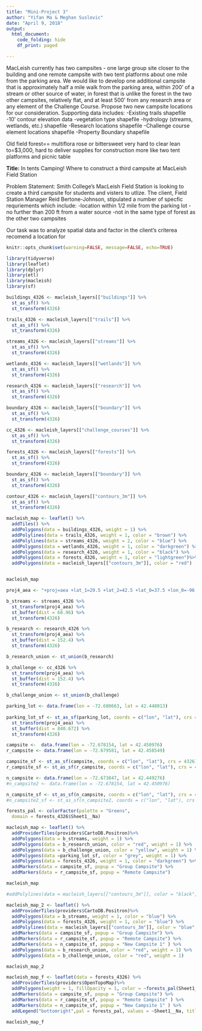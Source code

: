 ```yaml
---
title: "Mini-Project 3"
author: "Yifan Ma & Meghan Suslovic"
date: "April 9, 2018"
output: 
  html_document:
    code_folding: hide
    df_print: paged 

---
```


MacLeish currently has two campsites - one large group site closer to the building and one remote campsite with two tent platforms about one mile from the parking area. We would like to develop one additional campsite that is approximately half a mile walk from the parking area, within 200’ of a stream or other source of water, in forest that is unlike the forest in the two other campsites, relatively flat, and at least 500’ from any research area or any element of the Challenge Course. Propose two new campsite locations for our consideration.
Supporting data includes:
-Existing trails shapefile
-10’ contour elevation data
-vegetation type shapefile
-hydrology (streams, wetlands, etc.) shapefile
-Research locations shapefile
-Challenge course element locations shapefile
-Property Boundary shapefile

Old field forest== multiflora rose or bittersweet very hard to clear
lean to=$3,000, hard to deliver supplies for construction
more like two tent platforms and picnic table

**Title:**
In tents Camping! 
Where to construct a third campsite at MacLeish Field Station

Problem Statement:
Smith College's MacLeish Field Station is looking to create a third campsite for students and visters to utlize. The client, Field Station Manager Reid Bertone-Johnson, stipulated a number of specfic requriements which include:
-location within 1/2 mile from the parking lot
-no further than 200 ft from a water source
-not in the same type of forest as the other two campsites

Our task was to analyze spatial data and factor in the client's criterea recomend a location for  



```r
knitr::opts_chunk$set(warning=FALSE, message=FALSE, echo=TRUE)
```

```r
library(tidyverse)
library(leaflet)
library(dplyr)
library(etl)
library(macleish)
library(sf)
```

```r
buildings_4326 <- macleish_layers[["buildings"]] %>%
  st_as_sf() %>%
  st_transform(4326)

trails_4326 <- macleish_layers[["trails"]] %>%
  st_as_sf() %>%
  st_transform(4326)

streams_4326 <- macleish_layers[["streams"]] %>%
  st_as_sf() %>%
  st_transform(4326)

wetlands_4326 <- macleish_layers[["wetlands"]] %>%
  st_as_sf() %>%
  st_transform(4326)

research_4326 <- macleish_layers[["research"]] %>%
  st_as_sf() %>%
  st_transform(4326)

boundary_4326 <- macleish_layers[["boundary"]] %>%
  st_as_sf() %>%
  st_transform(4326)

cc_4326 <- macleish_layers[["challenge_courses"]] %>%
  st_as_sf() %>%
  st_transform(4326)

forests_4326 <- macleish_layers[["forests"]] %>%
  st_as_sf() %>%
  st_transform(4326)

boundary_4326 <- macleish_layers[["boundary"]] %>%
  st_as_sf() %>%
  st_transform(4326)

contour_4326 <- macleish_layers[["contours_3m"]] %>%
  st_as_sf() %>%
  st_transform(4326)


```



```r
macleish_map <- leaflet() %>%
  addTiles() %>%
  addPolygons(data = buildings_4326, weight = 1) %>%
  addPolylines(data = trails_4326, weight = 1, color = "brown") %>%
  addPolylines(data = streams_4326, weight = 2, color = "blue") %>%
  addPolygons(data = wetlands_4326, weight = 1, color = "darkgreen") %>%
  addPolygons(data = research_4326, weight = 1, color = "black") %>%
  addPolygons(data = forests_4326, weight = 1, color = "lightgreen")%>%
  addPolygons(data = macleish_layers[["contours_3m"]], color = "red") 


macleish_map  

```

```r
proj4_aea <- "+proj=aea +lat_1=29.5 +lat_2=42.5 +lat_0=37.5 +lon_0=-96 +x_0=0 +y_0=0 +ellps=GRS80 +datum=NAD83 +units=m +no_defs"

b_streams <- streams_4326 %>%
  st_transform(proj4_aea) %>%
  st_buffer(dist = 60.96) %>%
  st_transform(4326) 
```

```r
b_research <- research_4326 %>%
  st_transform(proj4_aea) %>%
  st_buffer(dist = 152.4) %>%
  st_transform(4326)

b_research_union <- st_union(b_research)
```

```r
b_challenge <- cc_4326 %>%
  st_transform(proj4_aea) %>%
  st_buffer(dist = 152.4) %>%
  st_transform(4326)

b_challenge_union <- st_union(b_challenge)
```

```r
parking_lot <- data.frame(lon = -72.680663, lat = 42.448013) 
  
parking_lot_sf <- st_as_sf(parking_lot, coords = c("lon", "lat"), crs = 4326) %>%
  st_transform(proj4_aea) %>%
  st_buffer(dist = 840.672) %>%
  st_transform(4326)

campsite <-  data.frame(lon = -72.678154, lat = 42.450976)
r_campsite <- data.frame(lon = -72.679581, lat = 42.458549)

campsite_sf <- st_as_sf(campsite, coords = c("lon", "lat"), crs = 4326)
r_campsite_sf <- st_as_sf(r_campsite, coords = c("lon", "lat"), crs = 4326)

n_campsite <- data.frame(lon = -72.673847, lat = 42.449276)
#n_campsite2 <- data.frame(lon = -72.678154, lat = 42.450976)

n_campsite_sf <- st_as_sf(n_campsite, coords = c("lon", "lat"), crs = 4326)
#n_campsite2_sf <- st_as_sf(n_campsite2, coords = c("lon", "lat"), crs = 4326)

```

```r
forests_pal <- colorFactor(palette = "Greens",
  domain = forests_4326$Sheet1__Na)
```



```r
macleish_map <- leaflet() %>%
  addProviderTiles(providers$CartoDB.Positron)%>%
  addPolygons(data = b_streams, weight = 1) %>%
  addPolygons(data = b_research_union, color = "red", weight = 1) %>%
  addPolygons(data = b_challenge_union, color = "yellow", weight = 1) %>%
  addPolygons(data =parking_lot_sf, color = "grey", weight = 1) %>%
  addPolygons(data = forests_4326, weight = 1, color = "darkgreen") %>%
  addMarkers(data = campsite_sf, popup = "Group Campsite") %>%
  addMarkers(data = r_campsite_sf, popup = "Remote Campsite")

macleish_map

#addPolylines(data = macleish_layers[["contours_3m"]], color = "black", weight = 0.5) %>%
```

```r
macleish_map_2 <- leaflet() %>%
  addProviderTiles(providers$CartoDB.Positron)%>%
  addPolygons(data = b_streams, weight = 1, color = "blue") %>%
  addPolygons(data = forests_4326, weight = 1, color = "blue") %>%
  addPolylines(data = macleish_layers[["contours_3m"]], color = "blue", weight = 0.5) %>%
  addMarkers(data = campsite_sf, popup = "Group Campsite") %>%
  addMarkers(data = r_campsite_sf, popup = "Remote Campsite") %>%
  addMarkers(data = n_campsite_sf, popup = "New Campsite 1" ) %>%
  addPolygons(data = b_research_union, color = "red", weight = 1) %>%
  addPolygons(data = b_challenge_union, color = "red", weight = 1) 

macleish_map_2
```

```r
macleish_map_f <- leaflet(data = forests_4326) %>%
  addProviderTiles(providers$OpenTopoMap)%>%
  addPolygons(weight = 1, fillOpacity = 1, color = ~forests_pal(Sheet1__Na)) %>%
  addMarkers(data = campsite_sf, popup = "Group Campsite") %>%
  addMarkers(data = r_campsite_sf, popup = "Remote Campsite" ) %>%
  addMarkers(data = n_campsite_sf, popup = "New Campsite 1" ) %>%
  addLegend("bottomright",pal = forests_pal, values = ~Sheet1__Na, title = "Forest Type", opacity = 1  )

macleish_map_f
```

